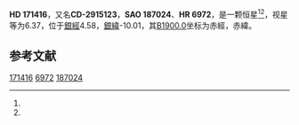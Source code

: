 {{Starbox begin
| name = HD 171416
}}
{{Starbox observe
| epoch = [[J2000.0|J2000.0]]
| constell = {{星座名待查}}<ref name=SIMBAD>{{cite web
 | url=http://simbad.u-strasbg.fr/simbad/sim-id?Ident=HR+6972
 | title =Pulsating variable Star
 | publisher=Centre de Données astronomiques de Strasbourg
 | work=SIMBAD
 | accessdate=2012-07-13}}</ref><ref name=DATA>{{cite web
 | url=http://vizier.u-strasbg.fr/viz-bin/VizieR-5?-out.add=.&-source=5050&-corr=PK=HR&-out.max=9999&HR=6972
 | title=VizieR Detailed Page
 | accessdate=2012-07-13
 | archive-date=2019-02-16
 | archive-url=https://web.archive.org/web/20190216092206/http://vizier.u-strasbg.fr/viz-bin/VizieR-5?-out.add=.&-source=5050&-corr=PK=HR&-out.max=9999&HR=6972
 | dead-url=no
 }}</ref>
| 星官 = 
| ra = {{RA|18|35|59.7}}<ref name=SIMBAD /><ref name=DATA />
| dec = {{DEC|-29|41|57}}<ref name=SIMBAD /><ref name=DATA />
| appmag_v = 6.37<ref name=SIMBAD /><ref name=DATA />
}}
{{Starbox character
| class = K1III<ref name=SIMBAD /><ref name=DATA />
| b-v = 1.27<ref name=SIMBAD /><ref name=DATA />
| u-b = <ref name=SIMBAD /><ref name=DATA />
| r-i = <ref name=SIMBAD /><ref name=DATA />
| variable = 
}}
{{Starbox astrometry
| radial_v = 
| prop_mo_ra = -50
| parallax = 
| p_error = 
}}
{{Starbox catalog
| names =CD-2915123，[[SAO星表|SAO]] 187024，[[HD星表|HD]] 171416，[[HR星表|HR]] 6972}}
{{Starbox reference |Simbad=HR+6972}}
{{Starbox end}}

'''HD 171416'''，又名'''CD-2915123'''，'''SAO 187024'''、'''HR 6972'''，是一颗恒星<ref name=SIMBAD /><ref name=DATA />，视星等为6.37，位于[[銀道座標系|銀經]]4.58，[[銀道座標系|銀緯]]-10.01，其[[B1900.0|B1900.0]]坐标为赤經{{RA|18|29|36.6}}，赤緯{{DEC|-29|-10.01|42}}。

== 参考文献 ==
{{reflist}}

{{star-stub}}

[[Category:HD和HDE天體|171416]]
[[Category:HR天體|6972]]
[[Category:SAO天體|187024]]
